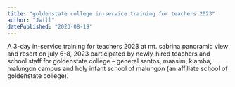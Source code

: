 ```yaml
---
title: "goldenstate college in-service training for teachers 2023"
author: "Jwill"
datePublished: "2023-08-19"
---
```


A 3-day in-service training for teachers 2023 at mt. sabrina panoramic view and resort on july 6-8, 2023 participated by newly-hired teachers and school staff for goldenstate college – general santos, maasim, kiamba, malungon campus and holy infant school of malungon (an affiliate school of goldenstate college).
